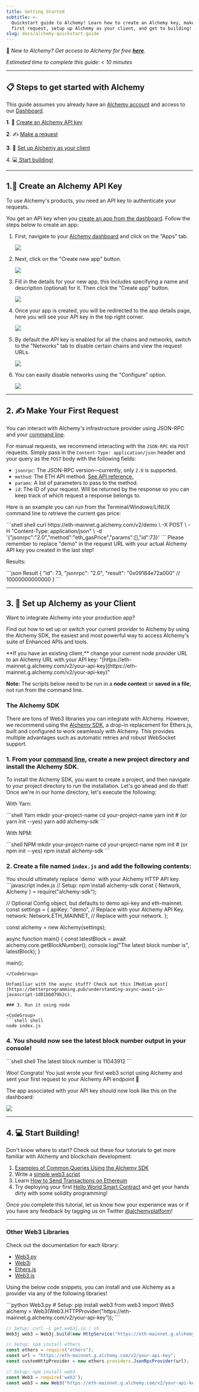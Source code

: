 ```yaml
---
title: Getting Started
subtitle: >-
  Quickstart guide to Alchemy! Learn how to create an Alchemy key, make your
  first request, setup up Alchemy as your client, and get to building!
slug: docs/alchemy-quickstart-guide
---
```



👋 *New to Alchemy? Get access to Alchemy for free* ***[here](https://alchemy.com/?r=e68b2f77-7fc7-4ef7-8e9c-cdfea869b9b5)***.

*Estimated time to complete this guide: \< 10 minutes*

***

## 📋 Steps to get started with Alchemy

This guide assumes you already have an [Alchemy account](https://alchemy.com/?r=e68b2f77-7fc7-4ef7-8e9c-cdfea869b9b5) and access to our [Dashboard](https://dashboard.alchemy.com/).

**1**. 🔑 [Create an Alchemy API key](#1key-create-an-alchemy-api-key)

**2**. ✍️ [Make a request](/docs/alchemy-quickstart-guide#2-️-make-your-first-request)

**3**. 🤝 [Set up Alchemy as your client](doc:alchemy-quickstart-guide/#3-🤝-set-up-alchemy-as-your-client)

4\. 💻[ Start building!](/docs/alchemy-quickstart-guide#4-computer-start-building)

***

## 1.🔑 Create an Alchemy API Key

To use Alchemy's products, you need an API key to authenticate your requests.

You get an API key when you [create an app from the dashboard](https://dashboard.alchemy.com/). Follow the steps below to create an app:

1. First, navigate to your [Alchemy dashboard](https://dashboard.alchemy.com/) and click on the "Apps" tab.

   ![](/images/3bc88b9-image.png)

2. Next, click on the "Create new app" button.

   ![](/images/0f7b4bf-image.png)

3. Fill in the details for your new app, this includes specifying a name and description (optional) for it. Then click the "Create app" button.

   ![](/images/0fa2754-image.png)

4. Once your app is created, you will be redirected to the app details page, here you will see your API key in the top right corner.

   ![](/images/d7460bc-image.png)

5. By default the API key is enabled for all the chains and networks, switch to the "Networks" tab to disable certain chains and view the request URLs.

   ![](/images/a6954f1-image.png)

6. You can easily disable networks using the "Configure" option.

   ![](/images/25ffbd7-image.png)

***

## 2. ✍️ Make Your First Request

You can interact with Alchemy's infrastructure provider using JSON-RPC and your [command line](https://www.computerhope.com/jargon/c/commandi.htm).

For manual requests, we recommend interacting with the `JSON-RPC` via `POST` requests. Simply pass in the `Content-Type: application/json` header and your query as the `POST` body with the following fields:

* `jsonrpc`: The JSON-RPC version—currently, only `2.0` is supported.
* `method`: The ETH API method. [See API reference.](https://alchemyenterprisegroup.readme.io/reference/ethereum-api-quickstart)
* `params`: A list of parameters to pass to the method.
* `id`: The ID of your request. Will be returned by the response so you can keep track of which request a response belongs to.

Here is an example you can run from the Terminal/Windows/LINUX command line to retrieve the current gas price:

<CodeGroup>
  ```shell shell
  curl https://eth-mainnet.g.alchemy.com/v2/demo \
  -X POST \
  -H "Content-Type: application/json" \
  -d '{"jsonrpc":"2.0","method":"eth_gasPrice","params":[],"id":73}'
  ```
</CodeGroup>

<Info>
  Please remember to replace "demo" in the request URL with your actual Alchemy API key you created in the last step!
</Info>

Results:

<CodeGroup>
  ```json Result
  { "id": 73,
    "jsonrpc": "2.0",
    "result": "0x09184e72a000" // 10000000000000 }
  ```
</CodeGroup>

***

## 3. 🤝 Set up Alchemy as your Client

Want to integrate Alchemy into your production app?

Find out how to set up or switch your current provider to Alchemy by using the Alchemy SDK, the easiest and most powerful way to access Alchemy's suite of Enhanced APIs and tools.

<Warning>
  **If you have an existing client,** change your current node provider URL to an Alchemy URL with your API key: "[https://eth-mainnet.g.alchemy.com/v2/your-api-key](https://eth-mainnet.g.alchemy.com/v2/your-api-key)"

  **Note:** The scripts below need to be run in a **node context** or **saved in a file**, not run from the command line.
</Warning>

### The Alchemy SDK

There are tons of Web3 libraries you can integrate with Alchemy. However, we recommend using the [Alchemy SDK](https://github.com/alchemyplatform/alchemy-sdk-js), a drop-in replacement for Ethers.js, built and configured to work seamlessly with Alchemy. This provides multiple advantages such as automatic retries and robust WebSocket support.

### 1. From your [command line](https://www.computerhope.com/jargon/c/commandi.htm), create a new project directory and install the Alchemy SDK.

To install the Alchemy SDK, you want to create a project, and then navigate to your project directory to run the installation. Let's go ahead and do that! Once we're in our home directory, let's execute the following:

With Yarn:

<CodeGroup>
  ```shell Yarn
  mkdir your-project-name
  cd your-project-name
  yarn init # (or yarn init --yes)
  yarn add alchemy-sdk
  ```
</CodeGroup>

With NPM:

<CodeGroup>
  ```shell NPM
  mkdir your-project-name
  cd your-project-name
  npm init   # (or npm init --yes)
  npm install alchemy-sdk
  ```
</CodeGroup>

### 2. Create a file named `index.js` and add the following contents:

<Info>
  You should ultimately replace `demo` with your Alchemy HTTP API key.
</Info>

<CodeGroup>
  ```javascript index.js
  // Setup: npm install alchemy-sdk
  const { Network, Alchemy } = require("alchemy-sdk");

  // Optional Config object, but defaults to demo api-key and eth-mainnet.
  const settings = {
    apiKey: "demo", // Replace with your Alchemy API Key.
    network: Network.ETH_MAINNET, // Replace with your network.
  };

  const alchemy = new Alchemy(settings);

  async function main() {
    const latestBlock = await alchemy.core.getBlockNumber();
    console.log("The latest block number is", latestBlock);
  }

  main();
  ```
</CodeGroup>

Unfamiliar with the async stuff? Check out this [Medium post](https://betterprogramming.pub/understanding-async-await-in-javascript-1d81bb079b2c).

### 3. Run it using node

<CodeGroup>
  ```shell shell
  node index.js
  ```
</CodeGroup>

### 4. You should now see the latest block number output in your console!

<CodeGroup>
  ```shell shell
  The latest block number is 11043912
  ```
</CodeGroup>

Woo! Congrats! You just wrote your first web3 script using Alchemy and sent your first request to your Alchemy API endpoint 🎉

The app associated with your API key should now look like this on the dashboard:

![](/images/b54546e-image.png)

***

## 4. 💻 Start Building!

Don't know where to start? Check out these four tutorials to get more familiar with Alchemy and blockchain development:

1. [Examples of Common Queries Using the Alchemy SDK](/reference/using-the-alchemy-sdk)
2. Write a [simple web3 script](/docs/how-to-get-the-latest-block-on-ethereum)
3. Learn [How to Send Transactions on Ethereum](/docs/how-to-send-transactions-on-ethereum)
4. Try deploying your first [Hello World Smart Contract](/docs/hello-world-smart-contract) and get your hands dirty with some solidity programming!

Once you complete this tutorial, let us know how your experience was or if you have any feedback by tagging us on Twitter [@alchemyplatform](https://twitter.com/AlchemyPlatform)!

***

### Other Web3 Libraries

Check out the documentation for each library:

* [Web3.py](https://web3py.readthedocs.io/en/stable/)
* [Web3j](https://docs.web3j.io)
* [Ethers.js](https://docs.ethers.io/v5/)
* [Web3.js](https://web3js.readthedocs.io/en/v1.2.9/)

Using the below code snippets, you can install and use Alchemy as a provider via any of the following libraries!

<CodeGroup>
  ```python Web3.py
  # Setup: pip install web3
  from web3 import Web3
  alchemy = Web3(Web3.HTTPProvider("https://eth-mainnet.g.alchemy.com/v2/your-api-key"));
  ```

  ```java Web3j
  // Setup: curl -L get.web3j.io | sh
  Web3j web3 = Web3j.build(new HttpService("https://eth-mainnet.g.alchemy.com/v2/your-api-key"));
  ```

  ```javascript Ethers.js
  // Setup: npm install ethers
  const ethers = require("ethers");
  const url = "https://eth-mainnet.g.alchemy.com/v2/your-api-key";
  const customHttpProvider = new ethers.providers.JsonRpcProvider(url);
  ```

  ```javascript Web3.js
  // Setup: npm install web3
  const Web3 = require('web3');
  const web3 = new Web3("https://eth-mainnet.g.alchemy.com/v2/your-api-key");
  ```
</CodeGroup>
